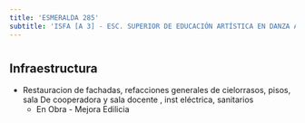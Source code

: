 ```yaml
---
title: 'ESMERALDA 285'
subtitle: 'ISFA [A 3] - ESC. SUPERIOR DE EDUCACIÓN ARTÍSTICA EN DANZA AÍDA VICTORIA MASTRAZZI'
---
```


#
## Infraestructura

* Restauracion de fachadas, refacciones generales de cielorrasos, pisos, sala
De cooperadora y sala docente , inst eléctrica, sanitarios 
    + En Obra - Mejora Edilicia 



